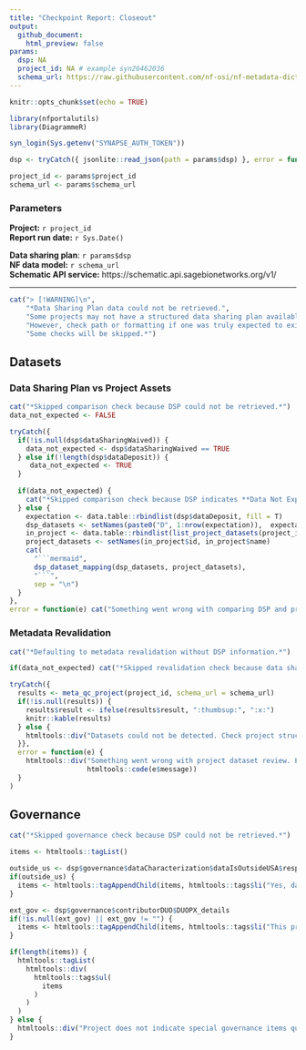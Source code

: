```yaml
---
title: "Checkpoint Report: Closeout"
output:
  github_document:
    html_preview: false
params:
  dsp: NA
  project_id: NA # example syn26462036
  schema_url: https://raw.githubusercontent.com/nf-osi/nf-metadata-dictionary/main/NF.jsonld
---
```



```r
knitr::opts_chunk$set(echo = TRUE)

library(nfportalutils)
library(DiagrammeR)

syn_login(Sys.getenv("SYNAPSE_AUTH_TOKEN"))
```


```r
dsp <- tryCatch({ jsonlite::read_json(path = params$dsp) }, error = function(e) NULL)

project_id <- params$project_id
schema_url <- params$schema_url

```

### Parameters

**Project:** `r project_id`  
**Report run date:** `r Sys.Date()`


**Data sharing plan**: `r params$dsp`  
**NF data model:** `r schema_url`  
**Schematic API service:** https://schematic.api.sagebionetworks.org/v1/

---

```r

cat("> [!WARNING]\n", 
    "*Data Sharing Plan data could not be retrieved.", 
    "Some projects may not have a structured data sharing plan available.",
    "However, check path or formatting if one was truly expected to exist.",
    "Some checks will be skipped.*")

```

## Datasets

### Data Sharing Plan vs Project Assets

```r

cat("*Skipped comparison check because DSP could not be retrieved.*")
data_not_expected <- FALSE

```


```r

tryCatch({
  if(!is.null(dsp$dataSharingWaived)) {
    data_not_expected <- dsp$dataSharingWaived == TRUE
  } else if(!length(dsp$dataDeposit)) {
     data_not_expected <- TRUE
  }
  
  if(data_not_expected) {
    cat("*Skipped comparison check because DSP indicates **Data Not Expected** or there are no datasets listed.*")
  } else {
    expectation <- data.table::rbindlist(dsp$dataDeposit, fill = T)
    dsp_datasets <- setNames(paste0("D", 1:nrow(expectation)),  expectation$dataLabel)
    in_project <- data.table::rbindlist(list_project_datasets(project_id), fill = T)
    project_datasets <- setNames(in_project$id, in_project$name)
    cat(
      "```mermaid",
      dsp_dataset_mapping(dsp_datasets, project_datasets),
      "```",
      sep = "\n")
  }
},
error = function(e) cat("Something went wrong with comparing DSP and project. Error:\n", e$message))

```


### Metadata Revalidation

```r
  
cat("*Defaulting to metadata revalidation without DSP information.*")
```


```r

if(data_not_expected) cat("*Skipped revalidation check because data sharing plan indicates **Data Not Expected**.*")

```


```r

tryCatch({
  results <- meta_qc_project(project_id, schema_url = schema_url)
  if(!is.null(results)) {
    results$result <- ifelse(results$result, ":thumbsup:", ":x:")
    knitr::kable(results)
  } else {
    htmltools::div("Datasets could not be detected. Check project structure.")
  }},
  error = function(e) {
    htmltools::div("Something went wrong with project dataset review. Error message:", 
                   htmltools::code(e$message)) 
  }
)

```


## Governance

```r

cat("*Skipped governance check because DSP could not be retrieved.*")
```

```r

items <- htmltools::tagList()

outside_us <- dsp$governance$dataCharacterization$dataIsOutsideUSA$response
if(outside_us) {
  items <- htmltools::tagAppendChild(items, htmltools::tags$li("Yes, data is outside US"))
}

ext_gov <- dsp$governance$contributorDUO$DUOPX_details
if(!is.null(ext_gov) || ext_gov != "") {
  items <- htmltools::tagAppendChild(items, htmltools::tags$li("This project has an extended governance request:", htmltools::tags$em(ext_gov)))
}

if(length(items)) {
  htmltools::tagList(
    htmltools::div(
      htmltools::tags$ul(
        items
      )
    )
  )
} else {
  htmltools::div("Project does not indicate special governance items qualifying for review.")
}


```

